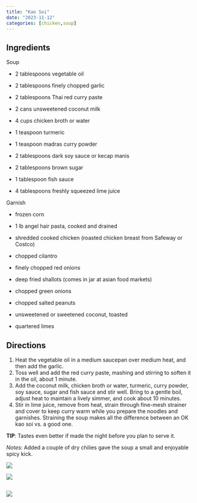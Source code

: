 ```yaml
---
title: "Kao Soi"
date: "2023-11-12"
categories: [chicken,soup]
---
```


## Ingredients

Soup

-   2 tablespoons vegetable oil

-   2 tablespoons finely chopped garlic

-   2 tablespoons Thai red curry paste

-   2 cans unsweetened coconut milk

-   4 cups chicken broth or water

-   1 teaspoon turmeric

-   1 teaspoon madras curry powder

-   2 tablespoons dark soy sauce or kecap manis

-   2 tablespoons brown sugar

-   1 tablespoon fish sauce

-   4 tablespoons freshly squeezed lime juice

Garnish

-   frozen corn

-   1 lb angel hair pasta, cooked and drained

-   shredded cooked chicken (roasted chicken breast from Safeway or Costco)

-   chopped cilantro

-   finely chopped red onions

-   deep fried shallots (comes in jar at asian food markets)

-   chopped green onions

-   chopped salted peanuts

-   unsweetened or sweetened coconut, toasted

-   quartered limes

## Directions

1.  Heat the vegetable oil in a medium saucepan over medium heat, and then add the garlic.
2.  Toss well and add the red curry paste, mashing and stirring to soften it in the oil, about 1 minute.
3.  Add the coconut milk, chicken broth or water, turmeric, curry powder, soy sauce, sugar and fish sauce and stir well. Bring to a gentle boil, adjust heat to maintain a lively simmer, and cook about 10 minutes.
4.  Stir in lime juice, remove from heat, strain through fine-mesh strainer and cover to keep curry warm while you prepare the noodles and garnishes. Straining the soup makes all the difference between an OK kao soi vs. a good one.

**TIP**: Tastes even better if made the night before you plan to serve it.

*Notes*: Added a couple of dry chilies gave the soup a small and enjoyable spicy kick.

![](PXL_20231118_020028211.PORTRAIT.jpg)

![](PXL_20231118_015804259.jpg)

## ![](IMG-20231112-WA0000.jpg)

